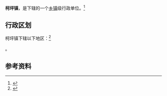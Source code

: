 {{中国乡级行政区|65/29/29/100/000}}

'''柯坪镇'''，是{{PRC admin/fullname|65/29/29/100/000|3}}下辖的一个[[乡镇|乡镇]]级行政单位。<ref>{{PRC admin/ref sgc|{{PRC admin/parent|65/29/29/100/000}}}}</ref>

== 行政区划 ==

柯坪镇下辖以下地区：<ref>{{PRC admin/ref sgc|65/29/29/100/000}}</ref>

{{PRC admin/children|65/29/29/100/000}}。

== 参考资料 ==

{{reflist}}

{{行政区划小作品}}
{{PRC admin/navcat|65/29/29/100/000}}